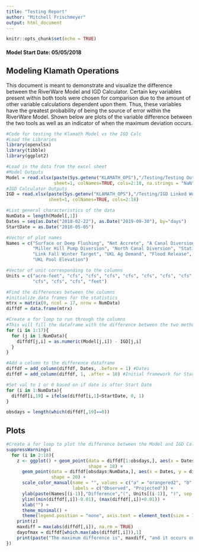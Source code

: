 ```yaml
---
title: "Testing Report"
author: "Mitchell Frischmeyer"
output: html_document
---
```


```r
knitr::opts_chunk$set(echo = TRUE)
```

#### Model Start Date: 05/05/2018

## Modeling Klamath Operations

This document is meant to demonstrate and visualize the difference between the RiverWare Model and IGD Calculator. Certain key variables present within both tools were chosen for comparison due to the amount of other variable calculations dependent upon them. Thus, these variables have the greatest probability of being the source of error within the RiverWare Model. Shown below are plots of the variable difference between the two tools as well as an indicator of when the maximum deviation occurs.

```r
#Code for testing the Klamath Model vs the IGD Calc
#Load the Libraries
library(openxlsx)
library(tibble)
library(ggplot2)

#Load in the data from the excel sheet
#Model Outputs
Model = read.xlsx(paste(Sys.getenv("KLAMATH_OPS"),"/Testing/Testing Output.xlsx", sep = ""), 
                  sheet=1, colNames=TRUE, cols=2:18, na.strings = "NaN")
#IGD Calculator Outputs
IGD = read.xlsx(paste(Sys.getenv("KLAMATH_OPS"),"/Testing/IGD Linked Worksheet.xlsx", sep = ""), 
                sheet=1, colNames=TRUE, cols=2:18)

#List general characteristics of the data
NumData = length(Model[,1])
Dates = seq(as.Date("2018-02-22"), as.Date("2019-09-30"), by="days")
StartDate = as.Date("2018-05-05")

#Vector of plot names
Names = c("Surface or Deep Flushing", "Net Accrete", "A Canal Diversion", "Ady Canal Diversion", "F and FF Pump Outflow",
          "Miller Hill Pump Diversion", "North Canal Diversion", "Station 48 Diversion", "EWA Remain", "EWA Used",
          "Link Fall Winter Target", "UKL Ag Demand", "Flood Release", "UKL for IGD", "UKL for River", "UKL Outflow",
          "UKL Pool Elevation")

#Vector of unit corresponding to the columns
Units = c("acre-feet", "cfs", "cfs", "cfs", "cfs", "cfs", "cfs", "cfs", "acre-feet", "acre-feet", "cfs", "cfs", "cfs",
          "cfs", "cfs", "cfs", "feet")

#Find the differences between the columns
#initialize data frames for the statistics
mtrx = matrix(0, ncol = 17, nrow = NumData)
diffdf = data.frame(mtrx)

#Create a for loop to run through the columns
#This will fill the dataframe with the difference between the two methods
for (i in 1:17){
  for (j in 1:NumData){
    diffdf[j,i] = as.numeric(Model[j,i]) - IGD[j,i]
  }
}

#Add a column to the difference dataframe
diffdf = add_column(diffdf, Dates, .before = 1) #Dates
diffdf = add_column(diffdf, 1, .after = 18) #Initial framework for Start Date Identification

#Set val to 1 or 0 based on if date is after Start Date
for (i in 1:NumData){
  diffdf[i,19] = ifelse(diffdf[i,1]<StartDate, 0, 1)
}

obsdays = length(which(diffdf[,19]==0))

```

## Plots
```r
#Create a for loop to plot the difference between the Model and IGD Calc.
suppressWarnings(
  for (i in 2:18){
    z <- ggplot() + geom_point(data = diffdf[1:obsdays,], aes(x = Dates, y = diffdf[1:obsdays,i], color = "a"), 
                               shape = 18) +
      geom_point(data = diffdf[obsdays:NumData,], aes(x = Dates, y = diffdf[obsdays:NumData,i], color = "b"),
                 shape = 20) +
      scale_color_manual(name = "", values = c("a" = "orangered2", "b" = "royalblue3"),
                         labels = c("Observed", "Projected")) +
      ylab(paste(Names[(i-1)],"Difference","(", Units[(i-1)], ")", sep = " ")) +
      ylim((min(diffdf[,i])-0.01), (max(diffdf[,i])+0.01)) +
      xlab("") +
      theme_minimal() +
      theme(legend.position = "none", axis.text = element_text(size = 15), axis.title=element_text(size = 15))
    print(z)
    maxdiff = max(abs(diffdf[,i]), na.rm = TRUE)
    dayofmax = diffdf[which.max(abs(diffdf[,i])),1]
    print(paste("The maximum difference is", maxdiff, "and it occurs on", dayofmax, sep = " "))
})
```
